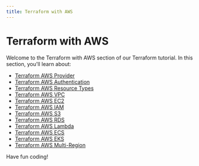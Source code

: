 ```yaml
---
title: Terraform with AWS
---
```


# Terraform with AWS

Welcome to the Terraform with AWS section of our Terraform tutorial. In this section, you'll learn about:

- [Terraform AWS Provider](./0-terraform-aws-provider.mdx)
- [Terraform AWS Authentication](./1-terraform-aws-authentication.mdx)
- [Terraform AWS Resource Types](./2-terraform-aws-resource-types.mdx)
- [Terraform AWS VPC](./3-terraform-aws-vpc.mdx)
- [Terraform AWS EC2](./4-terraform-aws-ec2.mdx)
- [Terraform AWS IAM](./5-terraform-aws-iam.mdx)
- [Terraform AWS S3](./6-terraform-aws-s3.mdx)
- [Terraform AWS RDS](./7-terraform-aws-rds.mdx)
- [Terraform AWS Lambda](./8-terraform-aws-lambda.mdx)
- [Terraform AWS ECS](./9-terraform-aws-ecs.mdx)
- [Terraform AWS EKS](./10-terraform-aws-eks.mdx)
- [Terraform AWS Multi-Region](./11-terraform-aws-multi-region.mdx)

Have fun coding!
